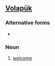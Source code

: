 ==[[Volapük]]==

===Alternative forms===
* {{l|vo|vekoym}}

===Noun===
{{infl|vo|noun}}

# [[welcome]]